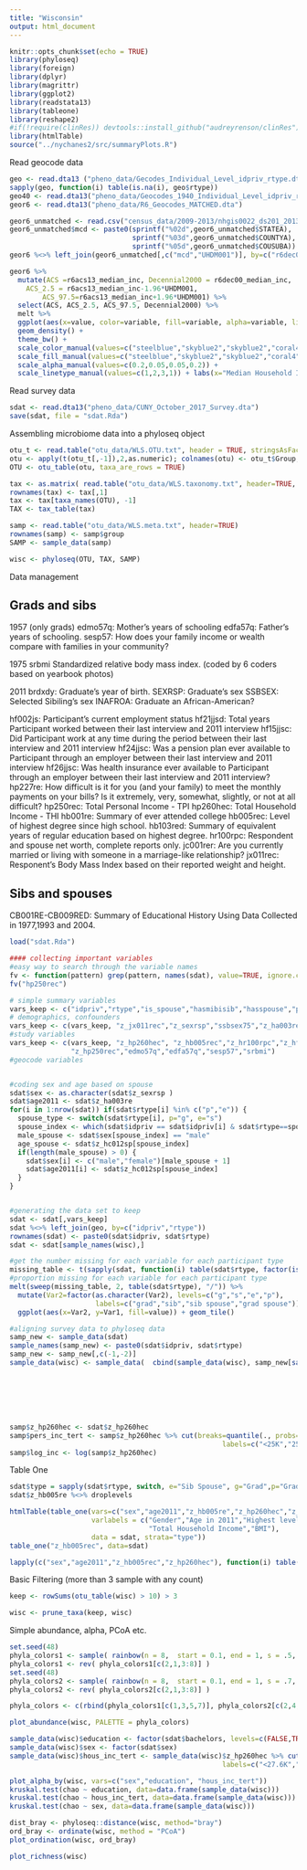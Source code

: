 ```yaml
---
title: "Wisconsin"
output: html_document
---
```



```r
knitr::opts_chunk$set(echo = TRUE)
library(phyloseq)
library(foreign)
library(dplyr)
library(magrittr)
library(ggplot2)
library(readstata13)
library(tableone)
library(reshape2)
#if(!require(clinRes)) devtools::install_github("audreyrenson/clinRes"); library(clinres)
library(htmlTable)
source("../nychanes2/src/summaryPlots.R")
```

Read geocode data

```r
geo <- read.dta13 ("pheno_data/Gecodes_Individual_Level_idpriv_rtype.dta")
sapply(geo, function(i) table(is.na(i), geo$rtype))
geo40 <- read.dta13("pheno_data/Geocodes_1940_Individual_Level_idpriv_rtype.dta")
geor6 <- read.dta13("pheno_data/R6_Geocodes_MATCHED.dta")

geor6_unmatched <- read.csv("census_data/2009-2013/nhgis0022_ds201_20135_2013_cty_sub.csv")
geor6_unmatched$mcd <- paste0(sprintf("%02d",geor6_unmatched$STATEA),
                              sprintf("%03d",geor6_unmatched$COUNTYA),
                              sprintf("%05d",geor6_unmatched$COUSUBA))
geor6 %<>% left_join(geor6_unmatched[,c("mcd","UHDM001")], by=c("r6dec00_mcd"="mcd"))

geor6 %>% 
  mutate(ACS =r6acs13_median_inc, Decennial2000 = r6dec00_median_inc,
    ACS_2.5 = r6acs13_median_inc-1.96*UHDM001, 
        ACS_97.5=r6acs13_median_inc+1.96*UHDM001) %>%
  select(ACS, ACS_2.5, ACS_97.5, Decennial2000) %>%
  melt %>%
  ggplot(aes(x=value, color=variable, fill=variable, alpha=variable, linetype=variable)) + 
  geom_density() +
  theme_bw() +
  scale_color_manual(values=c("steelblue","skyblue2","skyblue2","coral4")) +
  scale_fill_manual(values=c("steelblue","skyblue2","skyblue2","coral4")) +
  scale_alpha_manual(values=c(0.2,0.05,0.05,0.2)) +
  scale_linetype_manual(values=c(1,2,3,1)) + labs(x="Median Household Income (cty sub)")

```

Read survey data
```r
sdat <- read.dta13("pheno_data/CUNY_October_2017_Survey.dta")
save(sdat, file = "sdat.Rda")
```


Assembling microbiome data into a phyloseq object

```r
otu_t <- read.table("otu_data/WLS.OTU.txt", header = TRUE, stringsAsFactors = FALSE)
otu <- apply(t(otu_t[,-1]),2,as.numeric); colnames(otu) <- otu_t$Group; rownames(otu) <- colnames(otu_t)[-1]
OTU <- otu_table(otu, taxa_are_rows = TRUE)

tax <- as.matrix( read.table("otu_data/WLS.taxonomy.txt", header=TRUE, stringsAsFactors = FALSE) )
rownames(tax) <- tax[,1]
tax <- tax[taxa_names(OTU), -1]
TAX <- tax_table(tax)

samp <- read.table("otu_data/WLS.meta.txt", header=TRUE)
rownames(samp) <- samp$group
SAMP <- sample_data(samp)

wisc <- phyloseq(OTU, TAX, SAMP)
```

Data management

Grads and sibs
--------------
1957 (only grads)
edmo57q: Mother's years of schooling
edfa57q: Father's years of schooling.
sesp57: How does your family income or wealth compare with families in your community?



1975
 srbmi    Standardized relative body mass index. (coded by 6 coders based on yearbook photos)



2011
brdxdy: Graduate's year of birth.
SEXRSP:              Graduate's sex
SSBSEX:              Selected Sibiling's sex
INAFROA:             Graduate an African-American?

hf002js: Participant's current employment status
hf21jjsd: Total years Participant worked between their last interview and 2011 interview
hf15jjsc: Did Participant work at any time during the period between their last interview and 2011 interview
hf24jjsc: Was a pension plan ever available to Participant through an employer between their last interview and 2011 interview
hf26jjsc: Was health insurance ever available to Participant through an employer between their last interview and 2011 interview?
hp227re: How difficult is it for you (and your family) to meet the monthly payments on your bills? Is it extremely, very, somewhat, slightly, or not at all difficult?
hp250rec: Total Personal Income - TPI
hp260hec: Total Household Income - THI
hb001re: Summary of ever attended college
hb005rec: Level of highest degree since high school.
hb103red: Summary of equivalent years of regular education based on highest degree.
hr100rpc: Respondent and spouse net worth, complete reports only.
jc001rer: Are you currently married or living with someone in a marriage-like relationship?
jx011rec: Responent's Body Mass Index based on their reported weight and height.

Sibs and spouses
----------------
CB001RE-CB009RED:   Summary of Educational History Using Data Collected in 
                        1977,1993 and 2004.


```r
load("sdat.Rda")

#### collecting important variables
#easy way to search through the variable names
fv <- function(pattern) grep(pattern, names(sdat), value=TRUE, ignore.case = TRUE)
fv("hp250rec")

# simple summary variables
vars_keep <- c("idpriv","rtype","is_spouse","hasmibisib","hasspouse","personid","selsibidpriv","selsibtype","sibcount")
# demographics, confounders
vars_keep <- c(vars_keep, "z_jx011rec","z_sexrsp","ssbsex75","z_ha003re", "z_hc012sp", "sex","age2011") 
#study variables
vars_keep <- c(vars_keep, "z_hp260hec", "z_hb005rec","z_hr100rpc","z_hf24jjsc","z_hp227re",
               "z_hp250rec","edmo57q","edfa57q","sesp57","srbmi")
#geocode variables


#coding sex and age based on spouse
sdat$sex <- as.character(sdat$z_sexrsp )
sdat$age2011 <- sdat$z_ha003re
for(i in 1:nrow(sdat)) if(sdat$rtype[i] %in% c("p","e")) {
  spouse_type <- switch(sdat$rtype[i], p="g", e="s")
  spouse_index <- which(sdat$idpriv == sdat$idpriv[i] & sdat$rtype==spouse_type)
  male_spouse <- sdat$sex[spouse_index] == "male"
  age_spouse <- sdat$z_hc012sp[spouse_index]
  if(length(male_spouse) > 0) {
    sdat$sex[i] <- c("male","female")[male_spouse + 1]
    sdat$age2011[i] <- sdat$z_hc012sp[spouse_index]
  }
}


#generating the data set to keep
sdat <- sdat[,vars_keep]
sdat %<>% left_join(geo, by=c("idpriv","rtype"))
rownames(sdat) <- paste0(sdat$idpriv, sdat$rtype)
sdat <- sdat[sample_names(wisc),]

#get the number missing for each variable for each participant type
missing_table <- t(sapply(sdat, function(i) table(sdat$rtype, factor(is.na(i), levels=c(FALSE,TRUE) ))[,"TRUE"] ))
#proportion missing for each variable for each participant type
melt(sweep(missing_table, 2, table(sdat$rtype), "/")) %>%
  mutate(Var2=factor(as.character(Var2), levels=c("g","s","e","p"),
                     labels=c("grad","sib","sib spouse","grad spouse"))) %>%
  ggplot(aes(x=Var2, y=Var1, fill=value)) + geom_tile()

```

```r



#aligning survey data to phyloseq data
samp_new <- sample_data(sdat)
sample_names(samp_new) <- paste0(sdat$idpriv, sdat$rtype)
samp_new <- samp_new[,c(-1,-2)]
sample_data(wisc) <- sample_data(  cbind(sample_data(wisc), samp_new[sample_names(wisc),]) )







samp$z_hp260hec <- sdat$z_hp260hec
samp$pers_inc_tert <- samp$z_hp260hec %>% cut(breaks=quantile(., probs=c(0,.25,.5,.75,1),na.rm=TRUE),
                                                    labels=c("<25K","25-37K","37-60K","60K+"))
samp$log_inc <- log(samp$z_hp260hec)


```


Table One
```r
sdat$type = sapply(sdat$rtype, switch, e="Sib Spouse", g="Grad",p="Grad Spouse", s="Sib")
sdat$z_hb005re %<>% droplevels

htmlTable(table_one(vars=c("sex","age2011","z_hb005re","z_hp260hec","z_jx011rec"), 
                    varlabels = c("Gender","Age in 2011","Highest level of education",
                                  "Total Household Income","BMI"),
                    data = sdat, strata="type"))
table_one("z_hb005rec", data=sdat)

lapply(c("sex","age2011","z_hb005rec","z_hp260hec"), function(i) table(is.na(sdat[[i]]), sdat$type))

```

Basic Filtering (more than 3 sample with any count)

```r
keep <- rowSums(otu_table(wisc) > 10) > 3

wisc <- prune_taxa(keep, wisc)

```


Simple abundance, alpha, PCoA etc.

```r

set.seed(48)
phyla_colors1 <- sample( rainbow(n = 8,  start = 0.1, end = 1, s = .5, v=.7), size=8, replace=FALSE)
phyla_colors1 <- rev( phyla_colors1[c(2,1,3:8)] )
set.seed(48)
phyla_colors2 <- sample( rainbow(n = 8,  start = 0.1, end = 1, s = .7, v=.9), size=8, replace=FALSE)
phyla_colors2 <- rev( phyla_colors2[c(2,1,3:8)] )

phyla_colors <- c(rbind(phyla_colors1[c(1,3,5,7)], phyla_colors2[c(2,4,6,8)]))

plot_abundance(wisc, PALETTE = phyla_colors)
```

```r
sample_data(wisc)$education <- factor(sdat$bachelors, levels=c(FALSE,TRUE), labels=c("Some College or less","Bachelor's degree or greater"))
sample_data(wisc)$sex <- factor(sdat$sex)
sample_data(wisc)$hous_inc_tert <- sample_data(wisc)$z_hp260hec %>% cut(breaks=quantile(., probs=c(0, 1/3, 2/3, 1),na.rm=TRUE),
                                                    labels=c("<27.6K","27.6-48K",">48K"))

plot_alpha_by(wisc, vars=c("sex","education", "hous_inc_tert"))
kruskal.test(chao ~ education, data=data.frame(sample_data(wisc)))
kruskal.test(chao ~ hous_inc_tert, data=data.frame(sample_data(wisc)))
kruskal.test(chao ~ sex, data=data.frame(sample_data(wisc)))
```



```r

dist_bray <- phyloseq::distance(wisc, method="bray")
ord_bray <- ordinate(wisc, method = "PCoA")
plot_ordination(wisc, ord_bray)
```

```r
plot_richness(wisc)

```
```r

```

